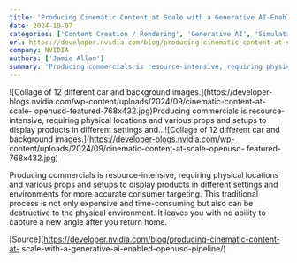 ```yaml
---
title: 'Producing Cinematic Content at Scale with a Generative AI-Enabled OpenUSD Pipeline'
date: 2024-10-07
categories: ['Content Creation / Rendering', 'Generative AI', 'Simulation / Modeling / Design', 'featured', 'OpenUSD']
url: https://developer.nvidia.com/blog/producing-cinematic-content-at-scale-with-a-generative-ai-enabled-openusd-pipeline/
company: NVIDIA
authors: ['Jamie Allan']
summary: 'Producing commercials is resource-intensive, requiring physical locations and various props and setups to display products in different settings and...'
---
```



![Collage of 12 different car and background images.](https://developer-
blogs.nvidia.com/wp-content/uploads/2024/09/cinematic-content-at-scale-
openusd-featured-768x432.jpg)Producing commercials is resource-intensive,
requiring physical locations and various props and setups to display products
in different settings and...![Collage of 12 different car and background
images.](https://developer-blogs.nvidia.com/wp-
content/uploads/2024/09/cinematic-content-at-scale-openusd-
featured-768x432.jpg)

Producing commercials is resource-intensive, requiring physical locations and
various props and setups to display products in different settings and
environments for more accurate consumer targeting. This traditional process is
not only expensive and time-consuming but also can be destructive to the
physical environment. It leaves you with no ability to capture a new angle
after you return home.

[Source](https://developer.nvidia.com/blog/producing-cinematic-content-at-
scale-with-a-generative-ai-enabled-openusd-pipeline/)

